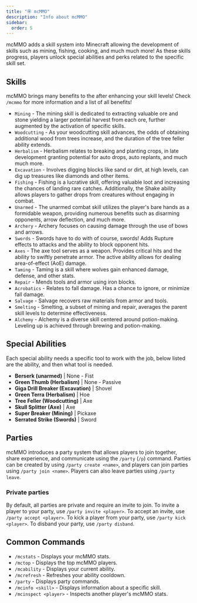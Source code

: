 ```yaml
---
title: "🏵️ mcMMO"
description: "Info about mcMMO"
sidebar:
  order: 5
---
```



mcMMO adds a skill system into Minecraft allowing the development of skills such as mining, fishing,
cooking, and much much more! As these skills progress, players unlock special abilities and perks
related to the specific skill set.

## Skills

mcMMO brings many benefits to the after enhancing your skill levels! Check `/mcmmo` for more
information and a list of all benefits!

<CenteredImage src={mcmmoMenu} alt="In-game mcMMO Menu" tailwind="w-80" />

<div class="list">

- `Mining` - The mining skill is dedicated to extracting valuable ore and stone yielding a larger
  potential harvest from each ore, further augmented by the activation of specific skills.
- `Woodcutting` - As your woodcutting skill advances, the odds of obtaining additional wood from
  trees increase, and the duration of the tree feller ability extends.
- `Herbalism` - Herbalism relates to breaking and planting crops, in late development granting
  potential for auto drops, auto replants, and much much more.
- `Excavation` - Involves digging blocks like sand or dirt, at high levels, can dig up treasures
  like diamonds and other items.
- `Fishing` - Fishing is a lucrative skill, offering valuable loot and increasing the chances of
  landing rare catches. Additionally, the Shake ability allows players to gather drops from
  creatures without engaging in combat.
- `Unarmed` - The unarmed combat skill utilizes the player's bare hands as a formidable weapon,
  providing numerous benefits such as disarming opponents, arrow deflection, and much more.
- `Archery` - Archery focuses on causing damage through the use of bows and arrows.
- `Swords` - Swords have to do with of course, swords! Adds Rupture effects to attacks and the
  ability to block opponent hits.
- `Axes` - The axe tool serves as a weapon. Provides critical hits and the ability to swiftly
  penetrate armor. The active ability allows for dealing area-of-effect (AoE) damage.
- `Taming` - Taming is a skill where wolves gain enhanced damage, defense, and other stats.
- `Repair` - Mends tools and armor using iron blocks.
- `Acrobatics` - Relates to fall damage. Has a chance to ignore, or minimize fall damage.
- `Salvage` - Salvage recovers raw materials from armor and tools.
- `Smelting` - Smelting, a subset of mining and repair, averages the parent skill levels to
  determine effectiveness.
- `Alchemy` - Alchemy is a diverse skill centered around potion-making. Leveling up is achieved
  through brewing and potion-making.

</div>

## Special Abilities

<NotCompleted what="skill list" />

Each special ability needs a specific tool to work with the job, below listed are the ability, and
then what tool is needed.

- **Berserk (unarmed)** | None - Fist
- **Green Thumb (Herbalism)** | None - Passive
- **Giga Drill Breaker (Excavation)** | Shovel
- **Green Terra (Herbalism)** | Hoe
- **Tree Feller (Woodcutting)** | Axe
- **Skull Splitter (Axe)** | Axe
- **Super Breaker (Mining)** | Pickaxe
- **Serrated Strike (Swords)** | Sword

## Parties

mcMMO introduces a party system that allows players to join together, share experience, and
communicate using the `/party` (`/p`) command. Parties can be created by using
`/party create <name>`, and players can join parties using `/party join <name>`. Players can also
leave parties using `/party leave`.

### Private parties

By default, all parties are private and require an invite to join. To invite a player to your party,
use `/party invite <player>`. To accept an invite, use `/party accept <player>`. To kick a player
from your party, use `/party kick <player>`. To disband your party, use `/party disband`.

## Common Commands

<div class="list">

- `/mcstats` - Displays your mcMMO stats.
- `/mctop` - Displays the top mcMMO players.
- `/mcability` - Displays your current ability.
- `/mcrefresh` - Refreshes your ability cooldown.
- `/party` - Displays party commands.
- `/mcinfo <skill>` - Displays information about a specific skill.
- `/mcinspect <player>` - Inspects another player's mcMMO stats.

</div>
